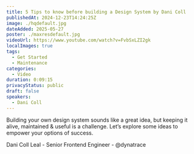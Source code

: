 ```yaml
---
title: 5 Tips to know before building a Design System by Dani Coll
publishedAt: 2024-12-23T14:24:25Z
image: ./hqdefault.jpg
dateAdded: 2025-05-27
poster: ./maxresdefault.jpg
videoUrl: https://www.youtube.com/watch?v=FvbSxLZI2gk
localImages: true
tags:
  - Get Started
  - Maintenance
categories:
  - Video
duration: 0:09:15
privacyStatus: public
draft: false
speakers:
  - Dani Coll
---
```

Building your own design system sounds like a great idea, but keeping it alive, maintained & useful is a challenge. Let’s explore some ideas to empower your options of success.

Dani Coll Leal - Senior Frontend Engineer - @dynatrace
